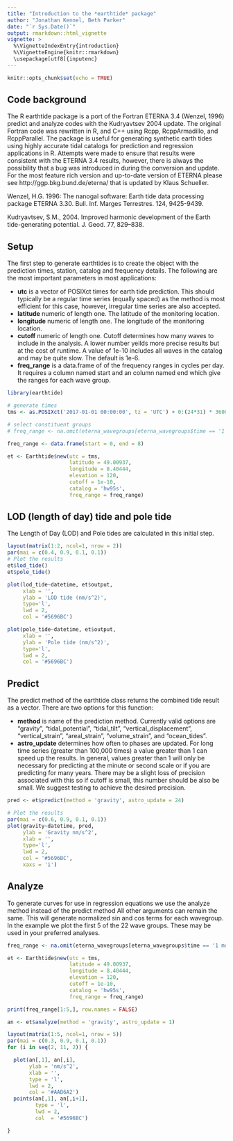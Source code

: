 ```yaml
---
title: "Introduction to the *earthtide* package"
author: "Jonathan Kennel, Beth Parker"
date: "`r Sys.Date()`"
output: rmarkdown::html_vignette
vignette: >
  %\VignetteIndexEntry{introduction}
  %\VignetteEngine{knitr::rmarkdown}
  \usepackage[utf8]{inputenc}
---
```


```r
knitr::opts_chunk$set(echo = TRUE)
```


## Code background 

The R earthtide package is a port of the Fortran ETERNA 3.4 (Wenzel, 1996) predict and analyze codes with the Kudryavtsev 2004 update.  The original Fortran code was rewritten in R, and C++ using Rcpp, RcppArmadillo, and RcppParallel. The package is useful for generating synthetic earth tides using highly accurate tidal catalogs for prediction and regression applications in R. Attempts were made to ensure that results were consistent with the ETERNA 3.4 results, however, there is always the possibility that a bug was introduced in during the conversion and update.  For the most feature rich version and up-to-date version of ETERNA please see http://ggp.bkg.bund.de/eterna/ that is updated by Klaus Schueller.


Wenzel, H.G. 1996: The nanogal software: Earth tide data processing package ETERNA 3.30. Bull. Inf. Marges Terrestres. 124, 9425-9439.

Kudryavtsev, S.M., 2004. Improved harmonic development of the Earth tide-generating potential. J. Geod. 77, 829–838.


## Setup

The first step to generate earthtides is to create the object with the prediction times, station, catalog and frequency details. The following are the most important parameters in most applications:

- **utc** is a vector of POSIXct times for earth tide prediction.  This should typically be a regular time series (equally spaced) as the method is most efficient for this case, however, irregular time series are also accepted.
- **latitude** numeric of length one.  The latitude of the monitoring location.
- **longitude** numeric of length one.  The longitude of the monitoring location.
- **cutoff** numeric of length one. Cutoff determines how many waves to include in the analysis.  A lower number yeilds more precise results but at the cost of runtime. A value of 1e-10 includes all waves in the catalog and may be quite slow. The default is 1e-6.
- **freq_range** is a data.frame of of the frequency ranges in cycles per day. It requires a column named start and an column named end which give the ranges for each wave group.


```r
library(earthtide)

# generate times
tms <- as.POSIXct('2017-01-01 00:00:00', tz = 'UTC') + 0:(24*31) * 3600

# select constituent groups
# freq_range <- na.omit(eterna_wavegroups[eterna_wavegroups$time == '1 month', c('start', 'end')])

freq_range <- data.frame(start = 0, end = 8)

et <- Earthtide$new(utc = tms, 
                    latitude = 49.00937,
                    longitude = 8.40444,
                    elevation = 120,
                    cutoff = 1e-10,
                    catalog = 'hw95s',
                    freq_range = freq_range)
```

## LOD (length of day) tide and pole tide

The Length of Day (LOD) and Pole tides are calculated in this initial step.

```r
layout(matrix(1:2, ncol=1, nrow = 2))
par(mai = c(0.4, 0.9, 0.1, 0.1))
# Plot the results
et$lod_tide()
et$pole_tide()

plot(lod_tide~datetime, et$output,
     xlab = '',
     ylab = 'LOD tide (nm/s^2)',
     type='l',
     lwd = 2,
     col = '#5696BC')

plot(pole_tide~datetime, et$output,
     xlab = '',
     ylab = 'Pole tide (nm/s^2)',
     type='l',
     lwd = 2,
     col = '#5696BC')

```

## Predict

The predict method of the earthtide class returns the combined tide result as a vector. There are two options for this function:

- **method** is name of the prediction method. Currently valid options are "gravity", "tidal_potential", "tidal_tilt", "vertical_displacement", "vertical_strain", "areal_strain", "volume_strain", and "ocean_tides". 
- **astro_update** determines how often to phases are updated. For long time series (greater than 100,000 times) a value greater than 1 can speed up the results. In general, values greater than 1 will only be necessary for predicting at the minute or second scale or if you are predicting for many years.  There may be a slight loss of precision associated with this so if cutoff is small, this number should be also be small.  We suggest testing to achieve the desired precision.
  

```r

pred <- et$predict(method = 'gravity', astro_update = 24)

```


```r
# Plot the results
par(mai = c(0.6, 0.9, 0.1, 0.1))
plot(gravity~datetime, pred,
     ylab = 'Gravity nm/s^2',
     xlab = '',
     type='l',
     lwd = 2,
     col = '#5696BC',
     xaxs = 'i')
```


## Analyze

To generate curves for use in regression equations we use the analyze method instead of the predict method  All other arguments can remain the same.  This will generate normalized sin and cos terms for each wavegroup.  In the example we plot the first 5 of the 22 wave groups. These may be used in your preferred analyses.

```r
freq_range <- na.omit(eterna_wavegroups[eterna_wavegroups$time == '1 month', c('start', 'end')])

et <- Earthtide$new(utc = tms, 
                    latitude = 49.00937,
                    longitude = 8.40444,
                    elevation = 120,
                    cutoff = 1e-10,
                    catalog = 'hw95s',
                    freq_range = freq_range)

print(freq_range[1:5,], row.names = FALSE)
```

```r

an <- et$analyze(method = 'gravity', astro_update = 1)

```

```r


layout(matrix(1:5, ncol=1, nrow = 5))
par(mai = c(0.3, 0.9, 0.1, 0.1))
for (i in seq(2, 11, 2)) {

  plot(an[,1], an[,i],
       ylab = 'nm/s^2',
       xlab = '',
       type = 'l',
       lwd = 2,
       col = '#AAB6A2')
  points(an[,1], an[,i+1],
         type = 'l',
         lwd = 2,
         col  = '#5696BC')

}


```
